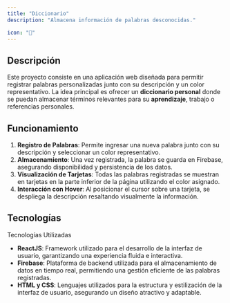```yaml
---
title: "Diccionario"
description: "Almacena información de palabras desconocidas."

icon: "📖"
---
```


## Descripción

Este proyecto consiste en una aplicación web diseñada para permitir registrar palabras personalizadas junto con su descripción y un color representativo. La idea principal es ofrecer un **diccionario personal** donde se puedan almacenar términos relevantes para su **aprendizaje**, trabajo o referencias personales.

## Funcionamiento
1. **Registro de Palabras**: Permite ingresar una nueva palabra junto con su descripción y seleccionar un color representativo.
2. **Almacenamiento**: Una vez registrada, la palabra se guarda en Firebase, asegurando disponibilidad y persistencia de los datos.
3. **Visualización de Tarjetas**: Todas las palabras registradas se muestran en tarjetas en la parte inferior de la página utilizando el color asignado.
4. **Interacción con Hover**: Al posicionar el cursor sobre una tarjeta, se despliega la descripción resaltando visualmente la información.

## Tecnologías
Tecnologías Utilizadas
- **ReactJS**: Framework utilizado para el desarrollo de la interfaz de usuario, garantizando una experiencia fluida e interactiva.
- **Firebase**: Plataforma de backend utilizada para el almacenamiento de datos en tiempo real, permitiendo una gestión eficiente de las palabras registradas.
- **HTML y CSS**: Lenguajes utilizados para la estructura y estilización de la interfaz de usuario, asegurando un diseño atractivo y adaptable.
